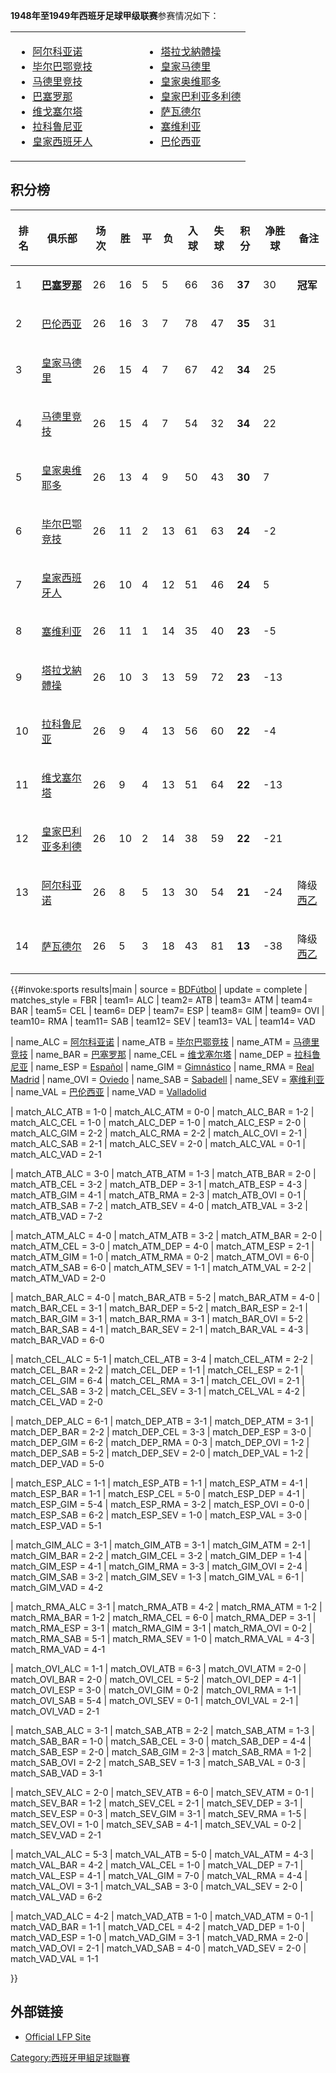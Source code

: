 {{NoteTA|G1=football|G2=西甲}}
{{Location map+ |Spain |width=400 |float=right |caption=Location of teams in [[La_Liga|La Liga]] 1948-49 |places=
{{Location map~ |Spain |lat=39.474616 |long=-0.358219 |label=<small>[[巴伦西亚足球俱乐部|巴伦西亚]]</small> |position=left }}
{{Location map~ |Spain |lat=40.453053 |long=-3.688356 |label=<small>[[皇家马德里|皇家马德里]]</small> }}
{{Location map~ |Spain |lat=40.401703 |long=-3.720628 |label=<small>[[马德里竞技|马德里竞技]]</small> |position=left}}
{{Location map~ |Spain |lat=43.368717 |long=-8.417514 |label=<small>[[拉科鲁尼亚体育俱乐部|拉科鲁尼亚]]</small> }}
{{Location map~ |Spain |lat=42.231356 |long=-8.712447 |label=<small>[[塞尔塔|塞尔塔]]</small> }}
{{Location map~ |Spain |lat=41.127039 |long=1.2728472 |label=<small>[[塔拉戈納體操|塔拉戈納體操]]</small> |position=bottom}}
{{Location map~ |Spain |lat=37.384039 |long=-5.970583 |label=<small>[[塞维利亚足球俱乐部|塞维利亚]]</small>  |position=top}}
{{Location map~ |Spain |lat=43.263472 |long=-2.948150 |label=<small>[[毕尔巴鄂竞技|毕尔巴鄂竞技]]</small> |position=bottom}}
{{Location map~ |Spain |lat=43.358522 |long=-5.860761 |label=<small>[[皇家奥维耶多|奥维耶多]]</small> |position=bottom}}
{{Location map~ |Spain |lat=41.780889 |long=1.7228167 |label=<small>[[萨瓦德尔|萨瓦德尔]]</small> |position=top}}
{{Location map~ |Spain |lat=41.633333 |long=-4.716667 |label=<small>[[皇家巴利亚多利德|皇家巴利亚多利德]]</small> |position=right}}
{{Location map~ |Spain |lat=41.347861 |long=2.0756667 |label=<small>[[皇家西班牙人|皇家西班牙人]]</small> |position=right}}
{{Location map~ |Spain |lat=41.380889 |long=2.1228167 |label=<small>[[巴塞罗那足球俱乐部|巴塞罗那]]</small> |position=left}}
{{Location map~ |Spain |lat=38.698333 |long=-0.473611 |label=<small>[[阿尔科亚诺体育俱乐部|阿尔科亚诺]]</small> |position=right}}
}}

'''1948年至1949年西班牙足球甲级联赛'''参赛情况如下：

{|border="0" cellpadding="2"
|- valign="top"
|
* [[阿尔科亚诺体育俱乐部|阿尔科亚诺]]
* [[毕尔巴鄂竞技|毕尔巴鄂竞技]]
* [[马德里竞技|马德里竞技]]
* [[巴塞罗那足球俱乐部|巴塞罗那]]
* [[塞尔塔|维戈塞尔塔]]
* [[拉科鲁尼亚体育俱乐部|拉科鲁尼亚]]
* [[皇家西班牙人|皇家西班牙人]]
|width="50"| 
|valign="top"|
* [[塔拉戈納體操|塔拉戈納體操]]
* [[皇家马德里|皇家马德里]]
* [[皇家奥维耶多|皇家奥维耶多]]
* [[皇家巴利亚多利德|皇家巴利亚多利德]]
* [[萨瓦德尔|萨瓦德尔]]
* [[塞维利亚足球俱乐部|塞维利亚]]
* [[巴伦西亚足球俱乐部|巴伦西亚]]
|}

== 积分榜 ==
{| bgcolor="#f7f8ff" cellpadding="3" cellspacing="0" border="1" style="font-size: 85%; border: gray solid 1px; border-collapse: collapse;"
|- bgcolor="#CCCCCC"
! 排名!! 俱乐部!! 场次!! 胜 !! 平 !! 负 !! 入球 !! 失球 !! 积分 !! 净胜球 !! 备注
|-align="center"
|1||align="left"|'''[[巴塞罗那足球俱乐部|巴塞罗那]]'''||26||16||5||5||66||36||'''37'''||30||'''冠军'''
|-align="center" bgcolor="#EFEFEF"
|2||align="left"|[[巴伦西亚足球俱乐部|巴伦西亚]]||26||16||3||7||78||47||'''35'''||31||
|-align="center"
|3||align="left"|[[皇家马德里|皇家马德里]]||26||15||4||7||67||42||'''34'''||25||
|-align="center" bgcolor="#EFEFEF"
|4||align="left"|[[马德里竞技|马德里竞技]]||26||15||4||7||54||32||'''34'''||22||
|-align="center"
|5||align="left"|[[皇家奥维耶多|皇家奥维耶多]]||26||13||4||9||50||43||'''30'''||7||
|-align="center" bgcolor="#EFEFEF"
|6||align="left"|[[毕尔巴鄂竞技|毕尔巴鄂竞技]]||26||11||2||13||61||63||'''24'''||-2||
|-align="center"
|7||align="left"|[[皇家西班牙人|皇家西班牙人]]||26||10||4||12||51||46||'''24'''||5||
|-align="center" bgcolor="#EFEFEF"
|8||align="left"|[[塞维利亚足球俱乐部|塞维利亚]]||26||11||1||14||35||40||'''23'''||-5||
|-align="center"
|9||align="left"|[[塔拉戈納體操|塔拉戈納體操]]||26||10||3||13||59||72||'''23'''||-13||
|-align="center" bgcolor="#EFEFEF"
|10||align="left"|[[拉科鲁尼亚体育俱乐部|拉科鲁尼亚]]||26||9||4||13||56||60||'''22'''||-4||
|-align="center"
|11||align="left"|[[塞尔塔|维戈塞尔塔]]||26||9||4||13||51||64||'''22'''||-13||
|-align="center" bgcolor="#EFEFEF"
|12||align="left"|[[皇家巴利亚多利德|皇家巴利亚多利德]]||26||10||2||14||38||59||'''22'''||-21||
|-align="center"
|13||align="left"|[[阿尔科亚诺体育俱乐部|阿尔科亚诺]]||26||8||5||13||30||54||'''21'''||-24|| 降级[[西班牙足球乙级联赛|西乙]]
|-align="center" bgcolor="#EFEFEF"
|14||align="left"|[[萨瓦德尔|萨瓦德尔]]||26||5||3||18||43||81||'''13'''||-38|| 降级[[西班牙足球乙级联赛|西乙]]
|}

{{#invoke:sports results|main
| source = [http://www.bdfutbol.com/en/t/t1948-49.html BDFútbol]
| update = complete
| matches_style = FBR
| team1= ALC | team2= ATB | team3= ATM | team4= BAR | team5= CEL | team6= DEP | team7= ESP | team8= GIM | team9= OVI | team10= RMA | team11= SAB | team12= SEV | team13= VAL | team14= VAD 

| name_ALC = [[阿尔科亚诺体育俱乐部|阿尔科亚诺]]
| name_ATB = [[毕尔巴鄂竞技|毕尔巴鄂竞技]]
| name_ATM = [[马德里竞技|马德里竞技]]
| name_BAR = [[巴塞罗那足球俱乐部|巴塞罗那]]
| name_CEL = [[塞尔塔|维戈塞尔塔]]
| name_DEP = [[拉科鲁尼亚体育俱乐部|拉科鲁尼亚]]
| name_ESP = [[皇家西班牙人|Español]]
| name_GIM = [[塔拉戈納體操|Gimnástico]]
| name_RMA = [[皇家马德里|Real Madrid]]
| name_OVI = [[皇家奥维耶多|Oviedo]]
| name_SAB = [[萨瓦德尔|Sabadell]]
| name_SEV = [[塞维利亚足球俱乐部|塞维利亚]]
| name_VAL = [[巴伦西亚足球俱乐部|巴伦西亚]]
| name_VAD = [[皇家巴利亚多利德|Valladolid]]

| match_ALC_ATB = 1-0
| match_ALC_ATM = 0-0
| match_ALC_BAR = 1-2
| match_ALC_CEL = 1-0
| match_ALC_DEP = 1-0
| match_ALC_ESP = 2-0
| match_ALC_GIM = 2-2
| match_ALC_RMA = 2-2
| match_ALC_OVI = 2-1
| match_ALC_SAB = 2-1
| match_ALC_SEV = 2-0
| match_ALC_VAL = 0-1
| match_ALC_VAD = 2-1

| match_ATB_ALC = 3-0
| match_ATB_ATM = 1-3
| match_ATB_BAR = 2-0
| match_ATB_CEL = 3-2
| match_ATB_DEP = 3-1
| match_ATB_ESP = 4-3
| match_ATB_GIM = 4-1
| match_ATB_RMA = 2-3
| match_ATB_OVI = 0-1
| match_ATB_SAB = 7-2
| match_ATB_SEV = 4-0
| match_ATB_VAL = 3-2
| match_ATB_VAD = 7-2

| match_ATM_ALC = 4-0
| match_ATM_ATB = 3-2
| match_ATM_BAR = 2-0
| match_ATM_CEL = 3-0
| match_ATM_DEP = 4-0
| match_ATM_ESP = 2-1
| match_ATM_GIM = 1-0
| match_ATM_RMA = 0-2
| match_ATM_OVI = 6-0
| match_ATM_SAB = 6-0
| match_ATM_SEV = 1-1
| match_ATM_VAL = 2-2
| match_ATM_VAD = 2-0

| match_BAR_ALC = 4-0
| match_BAR_ATB = 5-2
| match_BAR_ATM = 4-0
| match_BAR_CEL = 3-1
| match_BAR_DEP = 5-2
| match_BAR_ESP = 2-1
| match_BAR_GIM = 3-1
| match_BAR_RMA = 3-1
| match_BAR_OVI = 5-2
| match_BAR_SAB = 4-1
| match_BAR_SEV = 2-1
| match_BAR_VAL = 4-3
| match_BAR_VAD = 6-0

| match_CEL_ALC = 5-1
| match_CEL_ATB = 3-4
| match_CEL_ATM = 2-2
| match_CEL_BAR = 2-2
| match_CEL_DEP = 1-1
| match_CEL_ESP = 2-1
| match_CEL_GIM = 6-4
| match_CEL_RMA = 3-1
| match_CEL_OVI = 2-1
| match_CEL_SAB = 3-2
| match_CEL_SEV = 3-1
| match_CEL_VAL = 4-2
| match_CEL_VAD = 2-0

| match_DEP_ALC = 6-1
| match_DEP_ATB = 3-1
| match_DEP_ATM = 3-1
| match_DEP_BAR = 2-2
| match_DEP_CEL = 3-3
| match_DEP_ESP = 3-0
| match_DEP_GIM = 6-2
| match_DEP_RMA = 0-3
| match_DEP_OVI = 1-2
| match_DEP_SAB = 5-2
| match_DEP_SEV = 2-0
| match_DEP_VAL = 1-2
| match_DEP_VAD = 5-0

| match_ESP_ALC = 1-1
| match_ESP_ATB = 1-1
| match_ESP_ATM = 4-1
| match_ESP_BAR = 1-1
| match_ESP_CEL = 5-0
| match_ESP_DEP = 4-1
| match_ESP_GIM = 5-4
| match_ESP_RMA = 3-2
| match_ESP_OVI = 0-0
| match_ESP_SAB = 6-2
| match_ESP_SEV = 1-0
| match_ESP_VAL = 3-0
| match_ESP_VAD = 5-1

| match_GIM_ALC = 3-1
| match_GIM_ATB = 3-1
| match_GIM_ATM = 2-1
| match_GIM_BAR = 2-2
| match_GIM_CEL = 3-2
| match_GIM_DEP = 1-4
| match_GIM_ESP = 4-1
| match_GIM_RMA = 3-3
| match_GIM_OVI = 2-4
| match_GIM_SAB = 3-2
| match_GIM_SEV = 1-3
| match_GIM_VAL = 6-1
| match_GIM_VAD = 4-2

| match_RMA_ALC = 3-1
| match_RMA_ATB = 4-2
| match_RMA_ATM = 1-2
| match_RMA_BAR = 1-2
| match_RMA_CEL = 6-0
| match_RMA_DEP = 3-1
| match_RMA_ESP = 3-1
| match_RMA_GIM = 3-1
| match_RMA_OVI = 0-2
| match_RMA_SAB = 5-1
| match_RMA_SEV = 1-0
| match_RMA_VAL = 4-3
| match_RMA_VAD = 4-1

| match_OVI_ALC = 1-1
| match_OVI_ATB = 6-3
| match_OVI_ATM = 2-0
| match_OVI_BAR = 2-0
| match_OVI_CEL = 5-2
| match_OVI_DEP = 4-1
| match_OVI_ESP = 3-0
| match_OVI_GIM = 0-2
| match_OVI_RMA = 1-1
| match_OVI_SAB = 5-4
| match_OVI_SEV = 0-1
| match_OVI_VAL = 2-1
| match_OVI_VAD = 2-1

| match_SAB_ALC = 3-1
| match_SAB_ATB = 2-2
| match_SAB_ATM = 1-3
| match_SAB_BAR = 1-0
| match_SAB_CEL = 3-0
| match_SAB_DEP = 4-4
| match_SAB_ESP = 2-0
| match_SAB_GIM = 2-3
| match_SAB_RMA = 1-2
| match_SAB_OVI = 2-2
| match_SAB_SEV = 1-3
| match_SAB_VAL = 0-3
| match_SAB_VAD = 3-1

| match_SEV_ALC = 2-0
| match_SEV_ATB = 6-0
| match_SEV_ATM = 0-1
| match_SEV_BAR = 1-2
| match_SEV_CEL = 2-1
| match_SEV_DEP = 3-1
| match_SEV_ESP = 0-3
| match_SEV_GIM = 3-1
| match_SEV_RMA = 1-5
| match_SEV_OVI = 1-0
| match_SEV_SAB = 4-1
| match_SEV_VAL = 0-2
| match_SEV_VAD = 2-1

| match_VAL_ALC = 5-3
| match_VAL_ATB = 5-0
| match_VAL_ATM = 4-3
| match_VAL_BAR = 4-2
| match_VAL_CEL = 1-0
| match_VAL_DEP = 7-1
| match_VAL_ESP = 4-1
| match_VAL_GIM = 7-0
| match_VAL_RMA = 4-4
| match_VAL_OVI = 3-1
| match_VAL_SAB = 3-0
| match_VAL_SEV = 2-0
| match_VAL_VAD = 6-2

| match_VAD_ALC = 4-2
| match_VAD_ATB = 1-0
| match_VAD_ATM = 0-1
| match_VAD_BAR = 1-1
| match_VAD_CEL = 4-2
| match_VAD_DEP = 1-0
| match_VAD_ESP = 1-0
| match_VAD_GIM = 3-1
| match_VAD_RMA = 2-0
| match_VAD_OVI = 2-1
| match_VAD_SAB = 4-0
| match_VAD_SEV = 2-0
| match_VAD_VAL = 1-1

}}

==外部链接==
*{{es icon}} [http://www.lfp.es/ Official LFP Site]{{Wayback|url=http://www.lfp.es/ |date=20080113205641 }}

{{西班牙足球甲級聯賽賽季}}

[[Category:西班牙甲組足球聯賽|Category:西班牙甲組足球聯賽]]